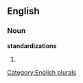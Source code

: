
==English==

===Noun===
'''standardizations'''

# {{plural of|[[standardization]]}}

[[Category:English plurals]]